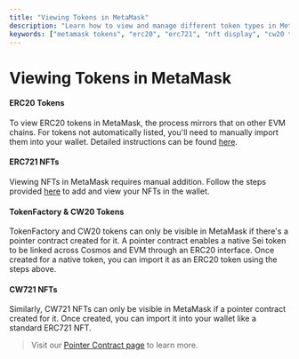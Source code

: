 ```yaml
---
title: "Viewing Tokens in MetaMask"
description: "Learn how to view and manage different token types in MetaMask with Sei network, including ERC20 tokens, ERC721 NFTs, TokenFactory assets, and CW20/CW721 tokens with pointer contracts."
keywords: ["metamask tokens", "erc20", "erc721", "nft display", "cw20 tokens", "pointer contracts"]
---
```

# Viewing Tokens in MetaMask

#### ERC20 Tokens

To view ERC20 tokens in MetaMask, the process mirrors that on other EVM chains.
For tokens not automatically listed, you'll need to manually import them into
your wallet. Detailed instructions can be found
[here](https://support.metamask.io/manage-crypto/tokens/how-to-display-tokens-in-metamask/).

#### ERC721 NFTs

Viewing NFTs in MetaMask requires manual addition. Follow the steps provided
[here](https://support.metamask.io/manage-crypto/nfts/nft-tokens-in-your-metamask-wallet/)
to add and view your NFTs in the wallet.

#### TokenFactory & CW20 Tokens

TokenFactory and CW20 tokens can only be visible in MetaMask if there's a
pointer contract created for it. A pointer contract enables a native Sei token
to be linked across Cosmos and EVM through an ERC20 interface. Once created
for a native token, you can import it as an ERC20 token using the steps above.

#### CW721 NFTs

Similarly, CW721 NFTs can only be visible in MetaMask if a pointer contract
created for it. Once created, you can import it into your wallet like a standard
ERC721 NFT.

> Visit our [Pointer Contract page](/learn/pointers) to learn more.

